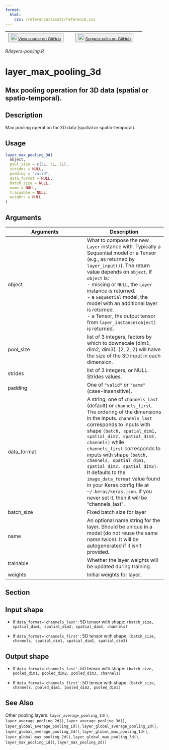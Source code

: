 ```yaml
---
format:
  html:
    css: /reference/assets/reference.css
---
```


| <button class="button"> ![](/reference/assets/GitHub-Mark-32px.png){width="20"} [View source on GitHub](https://github.com/rstudio/keras//blob/main/R/layers-pooling.R) </button> | <button class="button"> ![](/reference/assets/GitHub-Mark-32px.png){width="20"} [Suggest edits on GitHub](https://github.com/rstudio/keras//edit/main/R/layers-pooling.R) </button> |
|:------------------------------:|:--------------------------------------:|

*R/layers-pooling.R*

# layer_max_pooling_3d

## Max pooling operation for 3D data (spatial or spatio-temporal).

## Description
Max pooling operation for 3D data (spatial or spatio-temporal). 


## Usage
```r
layer_max_pooling_3d( 
  object, 
  pool_size = c(2L, 2L, 2L), 
  strides = NULL, 
  padding = "valid", 
  data_format = NULL, 
  batch_size = NULL, 
  name = NULL, 
  trainable = NULL, 
  weights = NULL 
) 
```

## Arguments
|Arguments|Description|
|---|---|
| object | What to compose the new `Layer` instance with. Typically a Sequential model or a Tensor (e.g., as returned by `layer_input()`). The return value depends on `object`. If `object` is: <br>- missing or `NULL`, the `Layer` instance is returned. <br>- a `Sequential` model, the model with an additional layer is returned. <br>- a Tensor, the output tensor from `layer_instance(object)` is returned.  |
| pool_size | list of 3 integers, factors by which to downscale (dim1, dim2, dim3). (2, 2, 2) will halve the size of the 3D input in each dimension. |
| strides | list of 3 integers, or NULL. Strides values. |
| padding | One of `"valid"` or `"same"` (case-insensitive). |
| data_format | A string, one of `channels_last` (default) or `channels_first`. The ordering of the dimensions in the inputs. `channels_last` corresponds to inputs with shape `(batch, spatial_dim1, spatial_dim2, spatial_dim3, channels)` while `channels_first` corresponds to inputs with shape `(batch, channels, spatial_dim1, spatial_dim2, spatial_dim3)`. It defaults to the `image_data_format` value found in your Keras config file at `~/.keras/keras.json`. If you never set it, then it will be "channels_last". |
| batch_size | Fixed batch size for layer |
| name | An optional name string for the layer. Should be unique in a model (do not reuse the same name twice). It will be autogenerated if it isn't provided. |
| trainable | Whether the layer weights will be updated during training. |
| weights | Initial weights for layer. |


## Section

## Input shape

- If `data_format='channels_last'`: 5D tensor with shape: `(batch_size, spatial_dim1, spatial_dim2, spatial_dim3, channels)`

- If `data_format='channels_first'`: 5D tensor with shape: `(batch_size, channels, spatial_dim1, spatial_dim2, spatial_dim3)`

## Output shape

- If `data_format='channels_last'`: 5D tensor with shape: `(batch_size, pooled_dim1, pooled_dim2, pooled_dim3, channels)`

- If `data_format='channels_first'`: 5D tensor with shape: `(batch_size, channels, pooled_dim1, pooled_dim2, pooled_dim3)`




## See Also
Other pooling layers:  `layer_average_pooling_1d()`, `layer_average_pooling_2d()`, `layer_average_pooling_3d()`, `layer_global_average_pooling_1d()`, `layer_global_average_pooling_2d()`, `layer_global_average_pooling_3d()`, `layer_global_max_pooling_1d()`, `layer_global_max_pooling_2d()`, `layer_global_max_pooling_3d()`, `layer_max_pooling_1d()`, `layer_max_pooling_2d()`

